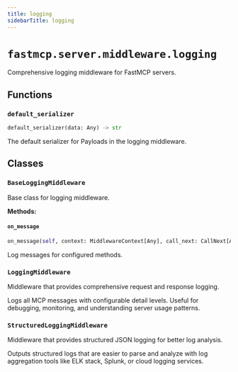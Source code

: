 ```yaml
---
title: logging
sidebarTitle: logging
---
```


# `fastmcp.server.middleware.logging`


Comprehensive logging middleware for FastMCP servers.

## Functions

### `default_serializer` <sup><a href="https://github.com/jlowin/fastmcp/blob/main/src/fastmcp/server/middleware/logging.py#L15" target="_blank"><Icon icon="github" style="width: 14px; height: 14px;" /></a></sup>

```python
default_serializer(data: Any) -> str
```


The default serializer for Payloads in the logging middleware.


## Classes

### `BaseLoggingMiddleware` <sup><a href="https://github.com/jlowin/fastmcp/blob/main/src/fastmcp/server/middleware/logging.py#L20" target="_blank"><Icon icon="github" style="width: 14px; height: 14px;" /></a></sup>


Base class for logging middleware.


**Methods:**

#### `on_message` <sup><a href="https://github.com/jlowin/fastmcp/blob/main/src/fastmcp/server/middleware/logging.py#L124" target="_blank"><Icon icon="github" style="width: 14px; height: 14px;" /></a></sup>

```python
on_message(self, context: MiddlewareContext[Any], call_next: CallNext[Any, Any]) -> Any
```

Log messages for configured methods.


### `LoggingMiddleware` <sup><a href="https://github.com/jlowin/fastmcp/blob/main/src/fastmcp/server/middleware/logging.py#L148" target="_blank"><Icon icon="github" style="width: 14px; height: 14px;" /></a></sup>


Middleware that provides comprehensive request and response logging.

Logs all MCP messages with configurable detail levels. Useful for debugging,
monitoring, and understanding server usage patterns.


### `StructuredLoggingMiddleware` <sup><a href="https://github.com/jlowin/fastmcp/blob/main/src/fastmcp/server/middleware/logging.py#L203" target="_blank"><Icon icon="github" style="width: 14px; height: 14px;" /></a></sup>


Middleware that provides structured JSON logging for better log analysis.

Outputs structured logs that are easier to parse and analyze with log
aggregation tools like ELK stack, Splunk, or cloud logging services.

